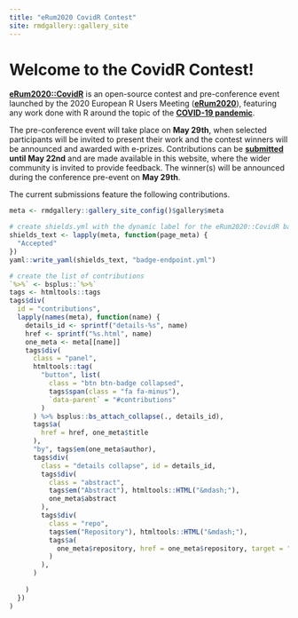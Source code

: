 ```yaml
---
title: "eRum2020 CovidR Contest"
site: rmdgallery::gallery_site
---
```


<h1>Welcome to the CovidR Contest!</h1>


[**eRum2020::CovidR**](about.html) is an open-source contest and pre-conference event launched by the 2020 European R Users Meeting ([**eRum2020**](https://2020.erum.io/)), featuring any work done with R around the topic of the [**COVID-19 pandemic**](https://www.who.int/emergencies/diseases/novel-coronavirus-2019).

The pre-conference event will take place on **May 29th**, when selected participants will be invited to present their work and the contest winners will be announced and awarded with e-prizes. Contributions can be **[submitted](submit.html) until May 22nd** and are made available in this website, where the wider community is invited to provide feedback. The winner(s) will be announced during the conference pre-event on **May 29th**.

The current submissions feature the following contributions.

```r
meta <- rmdgallery::gallery_site_config()$gallery$meta

# create shields.yml with the dynamic label for the eRum2020::CovidR badges
shields_text <- lapply(meta, function(page_meta) {
  "Accepted"
})
yaml::write_yaml(shields_text, "badge-endpoint.yml")

# create the list of contributions
`%>%` <- bsplus::`%>%`
tags <- htmltools::tags
tags$div(
  id = "contributions", 
  lapply(names(meta), function(name) {
    details_id <- sprintf("details-%s", name)
    href <- sprintf("%s.html", name)
    one_meta <- meta[[name]]
    tags$div(
      class = "panel",
      htmltools::tag(
        "button", list(
          class = "btn btn-badge collapsed",
          tags$span(class = "fa fa-minus"),
          `data-parent` = "#contributions"
        )
      ) %>% bsplus::bs_attach_collapse(., details_id),
      tags$a(
        href = href, one_meta$title
      ),
      "by", tags$em(one_meta$author),
      tags$div(
        class = "details collapse", id = details_id,
        tags$div(
          class = "abstract",
          tags$em("Abstract"), htmltools::HTML("&mdash;"), 
          one_meta$abstract
        ),
        tags$div(
          class = "repo",
          tags$em("Repository"), htmltools::HTML("&mdash;"), 
          tags$a(
            one_meta$repository, href = one_meta$repository, target = "_blank"
          )
        ),
      )
      
    )
  })
)

```


